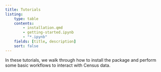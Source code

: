 ```yaml
---
title: Tutorials
listing:
    type: table
    contents:
        - installation.qmd
        - getting-started.ipynb
        - "*.ipynb"
    fields: [title, description]
    sort: false
---
```


In these tutorials, we walk through how to install the package and perform some
basic workflows to interact with Census data.

<br>
